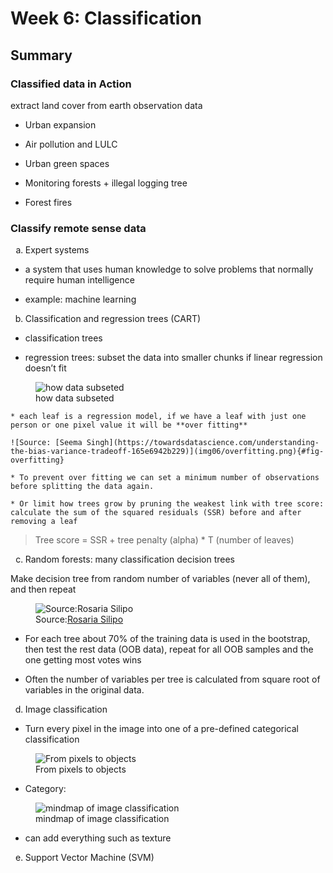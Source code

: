 # Week 6: Classification

## Summary

### Classified data in Action

extract land cover from earth observation data

* Urban expansion

* Air pollution and LULC

* Urban green spaces

* Monitoring forests + illegal logging
 tree
* Forest fires

### Classify remote sense data

a. Expert systems

* a system that uses human knowledge to solve problems that normally require human intelligence

* example: machine learning

b. Classification and regression trees (CART)

* classification trees

* regression trees: subset the data into smaller chunks if linear regression doesn't fit

![how data subseted](img06/regressiontree.png){#fig-RegressionTreeProcess}

    * each leaf is a regression model, if we have a leaf with just one person or one pixel value it will be **over fitting**
  
    ![Source: [Seema Singh](https://towardsdatascience.com/understanding-the-bias-variance-tradeoff-165e6942b229)](img06/overfitting.png){#fig-overfitting}
  
    * To prevent over fitting we can set a minimum number of observations before splitting the data again.
  
    * Or limit how trees grow by pruning the weakest link with tree score: calculate the sum of the squared residuals (SSR) before and after removing a leaf
  
> Tree score = SSR + tree penalty (alpha) * T (number of leaves)
  
c. Random forests: many classification decision trees

Make decision tree from random number of variables (never all of them), and then repeat

![Source:[Rosaria Silipo](https://towardsdatascience.com/from-a-single-decision-tree-to-a-random-forest-b9523be65147)](img06/RandomForest.png){#fig-RandomForest}

* For each tree about 70% of the training data is used in the bootstrap, then test the rest data (OOB data), repeat for all OOB samples and the one getting most votes wins

* Often the number of variables per tree is calculated from square root of variables in the original data.

d. Image classification

* Turn every pixel in the image into one of a pre-defined categorical classification

![From pixels to objects](img06/imageClassification.png)

* Category:

![mindmap of image classification](img06/mindmap.png)

* can add everything such as texture

e. Support Vector Machine (SVM)
